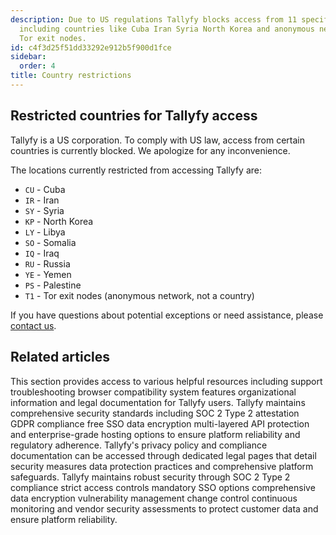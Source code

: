 ```yaml
---
description: Due to US regulations Tallyfy blocks access from 11 specific locations
  including countries like Cuba Iran Syria North Korea and anonymous networks like
  Tor exit nodes.
id: c4f3d25f51dd33292e912b5f900d1fce
sidebar:
  order: 4
title: Country restrictions
---
```


## Restricted countries for Tallyfy access

Tallyfy is a US corporation. To comply with US law, access from certain countries is currently blocked. We apologize for any inconvenience.

The locations currently restricted from accessing Tallyfy are:

*   `CU` - Cuba
*   `IR` - Iran
*   `SY` - Syria
*   `KP` - North Korea
*   `LY` - Libya
*   `SO` - Somalia
*   `IQ` - Iraq
*   `RU` - Russia
*   `YE` - Yemen
*   `PS` - Palestine
*   `T1` - Tor exit nodes (anonymous network, not a country)

If you have questions about potential exceptions or need assistance, please [contact us](https://tallyfy.com/contact-us/).


## Related articles
<CardGrid>
<LinkTitleCard header="<b>Pro > Miscellaneous</b>" href="/products/pro/miscellaneous/" > This section provides access to various helpful resources including support troubleshooting browser compatibility system features organizational information and legal documentation for Tallyfy users. </LinkTitleCard>
<LinkTitleCard header="<b>Miscellaneous > Terms & legals</b>" href="/products/pro/miscellaneous/terms-legals/" > Tallyfy maintains comprehensive security standards including SOC 2 Type 2 attestation GDPR compliance free SSO data encryption multi-layered API protection and enterprise-grade hosting options to ensure platform reliability and regulatory adherence. </LinkTitleCard>
<LinkTitleCard header="<b>Terms Legals > Tallyfy's privacy policy</b>" href="/products/pro/miscellaneous/terms-legals/where-can-i-find-tallyfys-privacy-policy/" > Tallyfy's privacy policy and compliance documentation can be accessed through dedicated legal pages that detail security measures data protection practices and comprehensive platform safeguards. </LinkTitleCard>
<LinkTitleCard header="<b>Pro > Compliance</b>" href="/products/pro/compliance/" > Tallyfy maintains robust security through SOC 2 Type 2 compliance strict access controls mandatory SSO options comprehensive data encryption vulnerability management change control continuous monitoring and vendor security assessments to protect customer data and ensure platform reliability. </LinkTitleCard>
</CardGrid>